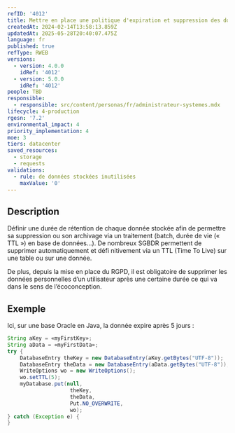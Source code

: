 ```yaml
---
refID: '4012'
title: Mettre en place une politique d'expiration et suppression des données
createdAt: 2024-02-14T13:58:13.859Z
updatedAt: 2025-05-28T20:40:07.475Z
language: fr
published: true
refType: RWEB
versions:
  - version: 4.0.0
    idRef: '4012'
  - version: 5.0.0
    idRef: '4012'
people: TBD
responsible:
  - responsible: src/content/personas/fr/administrateur-systemes.mdx
lifecycle: 4-production
rgesn: '7.2'
environmental_impact: 4
priority_implementation: 4
moe: 3
tiers: datacenter
saved_resources:
  - storage
  - requests
validations:
  - rule: de données stockées inutilisées
    maxValue: '0'
---
```


## Description

Définir une durée de rétention de chaque donnée stockée afin de permettre sa suppression ou son archivage via un traitement (batch, durée de vie (« TTL ») en base de données...). De nombreux SGBDR permettent de supprimer  automatiquement et défi nitivement via un TTL (Time To Live) sur une table ou sur une donnée.

De plus, depuis la mise en place du RGPD, il est obligatoire de supprimer les données personnelles d’un utilisateur après une certaine durée ce qui va dans le sens de l’écoconception.

## Exemple

Ici, sur une base Oracle en Java, la donnée expire après 5 jours :

```java
String aKey = «myFirstKey»;
String aData = «myFirstData»;
try {
    DatabaseEntry theKey = new DatabaseEntry(aKey.getBytes("UTF-8"));
    DatabaseEntry theData = new DatabaseEntry(aData.getBytes("UTF-8"));
    WriteOptions wo = new WriteOptions();
    wo.setTTL(5);
    myDatabase.put(null,
                    theKey,
                    theData,
                    Put.NO_OVERWRITE,
                    wo);
} catch (Exception e) {
}
```
